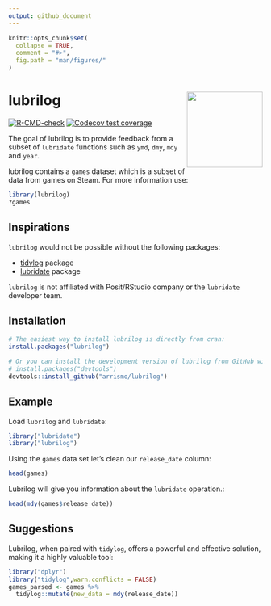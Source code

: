 ```yaml
---
output: github_document
---
```


<!-- README.md is generated from README.Rmd. Please edit that file -->

```r
knitr::opts_chunk$set(
  collapse = TRUE,
  comment = "#>",
  fig.path = "man/figures/"
)
```

# lubrilog <img src="man/figures/lubrilog.png" align="right" height="150" width="150"/>

<!-- badges: start -->

[![R-CMD-check](https://github.com/arrismo/lubrilog/actions/workflows/R-CMD-check.yaml/badge.svg)](https://github.com/arrismo/lubrilog/actions/workflows/R-CMD-check.yaml) [![Codecov test coverage](https://codecov.io/gh/arrismo/lubrilog/graph/badge.svg)](https://app.codecov.io/gh/arrismo/lubrilog)

<!-- badges: end -->

The goal of lubrilog is to provide feedback from a subset of `lubridate` functions such as `ymd`, `dmy`, `mdy` and `year`.

lubrilog contains a `games` dataset which is a subset of data from games on Steam. For more information use:

```r
library(lubrilog)
?games
```

## Inspirations

`lubrilog` would not be possible without the following packages:

-   [tidylog](https://github.com/elbersb/tidylog/tree/master?tab=readme-ov-file) package
-   [lubridate](https://github.com/tidyverse/lubridate) package

`lubrilog` is not affiliated with Posit/RStudio company or the `lubridate` developer team.

## Installation

```r
# The easiest way to install lubrilog is directly from cran:
install.packages("lubrilog")

# Or you can install the development version of lubrilog from GitHub with:
# install.packages("devtools")
devtools::install_github("arrismo/lubrilog")
```

## Example

Load `lubrilog` and `lubridate`:

```r
library("lubridate")
library("lubrilog")
```

Using the `games` data set let's clean our `release_date` column:

```r
head(games)
```

Lubrilog will give you information about the `lubridate` operation.:

```r
head(mdy(games$release_date))
```

## Suggestions

Lubrilog, when paired with `tidylog`, offers a powerful and effective solution, making it a highly valuable tool:

```r
library("dplyr")
library("tidylog",warn.conflicts = FALSE)
games_parsed <- games %>% 
  tidylog::mutate(new_data = mdy(release_date))
```
